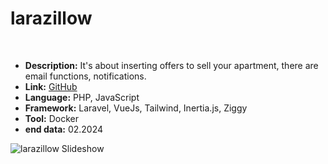 # larazillow

<br />

- **Description:** It's about inserting offers to sell your apartment, there are email functions, notifications.
- **Link:** [GitHub](https://github.com/olek1305/larazillow)
- **Language:** PHP, JavaScript
- **Framework:** Laravel, VueJs, Tailwind, Inertia.js, Ziggy
- **Tool:** Docker
- **end data:** 02.2024

![larazillow Slideshow](/projects/larazillow/1.png,/projects/larazillow/2.png,/projects/larazillow/3.png) 